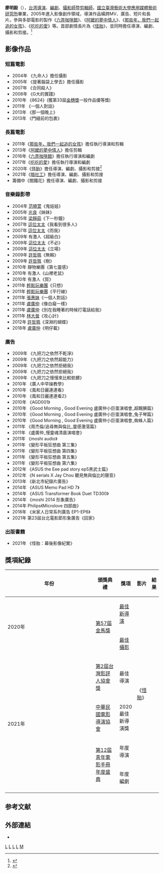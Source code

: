 {{BLPsources|time=2020-08-10T16:49:18+00:00}}
{{藝人
|姓名 = 廖明毅
|類型 = 導演
|圖片 =
|圖片尺寸 =
|圖片簡介 =
|羅馬拼音 = Liao Ming-yi
|英文名 =
|暱稱 =
|其他藝名 =
|國籍 = {{ROC}}
|民族 =
|籍貫 =
|出生日期 = {{birth date and age|1980|1|18}}
|出生地點 = {{TWN}}
|逝世日期 =
|逝世地點 =
|職業 = [[導演|導演]]、[[編劇|編劇]]、剪輯師
|語言 =
|教育程度 = [[國立臺灣藝術大學|國立臺灣藝術大學]]應用媒體藝術系碩士
|宗教信仰 =
|配偶 = 
|兒女 =
|父母 =
|出道地點 =
|出道日期 =
|出道作 =
|代表作 =《[[怪胎_(2020年電影)|怪胎]]》
|活躍年代 =
|經紀公司 =
|網站 = 
|相關團體 =
|IMDb = nm5679512
|獎項 =
}}
'''廖明毅'''（{{bd|1980年|1月18日|||L廖}}），[[台湾|台湾]][[導演|導演]]、[[編劇|編劇]]、[[攝影師|攝影師]]暨[[剪輯師|剪輯師]]，[[國立臺灣藝術大學應用媒體藝術研究所|國立臺灣藝術大學應用媒體藝術研究所]]畢業，2005年進入影像創作領域，導演作品橫跨MV、廣告、短片和長片。參與多部電影的製作《[[六弄咖啡館|六弄咖啡館]]》、《[[阿嬤的夢中情人|阿嬤的夢中情人]]》、《[[那些年，我們一起追的女孩|那些年，我們一起追的女孩]]》、《[[吃吃的愛|吃吃的愛]]》等。首部劇情長片為《[[怪胎_(2020年電影)|怪胎]]》，並同時擔任導演、編劇、攝影和剪接。<ref>{{Cite web |url=https://www.taipeiff.taipei/filmCT.aspx?id=170 |title=台北電影節 怪胎 |access-date=2020-08-10 |archive-date=2022-06-14 |archive-url=https://web.archive.org/web/20220614164019/https://www.taipeiff.taipei/filmCT.aspx?id=170 }}</ref>

==影像作品==
===短篇電影===
*2004年 《九命人》擔任攝影
*2005年 《提著腦袋上學去》擔任攝影
*2007年 《合同殺人》
*2008年 《G大的實踐》
*2010年 《8624》(獲第33屆[[金穗獎|金穗獎]]一般作品優等獎)
*2011年 《一個人對話》
*2013年 《那一個晚上》
*2013年 《門縫前的包裹》

===長篇電影===
*2011年《[[那些年，我們一起追的女孩|那些年，我們一起追的女孩]]》擔任執行導演和剪輯
*2013年《[[阿嬤的夢中情人|阿嬤的夢中情人]]》擔任剪輯
*2016年《[[六弄咖啡館|六弄咖啡館]]》擔任執行導演和編劇
*2017年《[[吃吃的愛|吃吃的愛]]》擔任執行導演和編劇
*2020年《[[怪胎_(2020年電影)|怪胎]]》擔任導演、編劇、攝影和剪接<ref>{{Cite web |url=https://movies.yahoo.com.tw/name_main/47485 |title=Yahoo!電影 怪胎 |access-date=2020-08-10 |archive-date=2020-09-29 |archive-url=https://web.archive.org/web/20200929143026/https://movies.yahoo.com.tw/name_main/47485 }}</ref>
*2021年《[[暗社工|暗社工]]》擔任導演、編劇、攝影和剪接
*籌備中《閻鐵花》擔任導演、編劇、攝影和剪接

===音樂錄影帶===
*2004年 [[范曉萱|范曉萱]]《鬼娃娃》
*2005年 [[光良|光良]]《妹妹》
*2005年 [[梁靜茹|梁靜茹]]《下一秒鐘》
*2007年 [[這位太太|這位太太]]《我看到很多人》
*2007年 [[這位太太|這位太太]]《而我》
*2009年 有激人《超級白》
*2009年 [[這位太太|這位太太]]《不必》
*2009年 [[這位太太|這位太太]]《立場》
*2009年 [[許哲珮|許哲珮]]《無賴》
*2009年 [[許哲珮|許哲珮]]《樹》
*2010年 靜物樂團《第七靈感》
*2010年 有激人《山裡老鼠》
*2010年 有激人《賀》
*2011年 [[輕鬆玩樂團|輕鬆玩樂團]]《只想》
*2011年 [[輕鬆玩樂團|輕鬆玩樂團]]《平行線》
*2011年 [[張惠妹|張惠妹]]《一個人對話》
*2011年 [[盧廣仲|盧廣仲]]《像白癡一樣》
*2011年 [[盧廣仲|盧廣仲]]《別在我睡著的時候打電話給我》
*2011年 [[林大晉|林大晉]]《攻心計》
*2012年 [[許哲珮|許哲珮]]《深淵的蝴蝶》
*2018年 [[盧廣仲|盧廣仲]]《明仔載》

===廣告===
*2009年 《九把刀之依然不乾淨》
*2009年 《九把刀之依然超能力》
*2009年 《九把刀之依然拒絕我》
*2009年 《九把刀之依然拒絕我》
*2009年 《九把刀之慢慢來比較骯髒》
*2010年 《廣人中早操教學》
*2010年 《風和日麗連連看》
*2010年 《風和日麗連連看2》
*2010年 《AGD001》
*2010年 《Good Morning , Good Evening 盧廣仲小巨蛋演唱會_超靦腆篇》
*2010年 《Good Morning , Good Evening 盧廣仲小巨蛋演唱會_兔子琴篇》
*2010年 《Good Morning , Good Evening 盧廣仲小巨蛋演唱會_蜘蛛人篇》
*2011年 《周杰倫/追尋無與倫比_靈感激蕩篇》
*2011年 《盧廣仲_慢靈魂清晨演唱會》
*2011年 《moshi audio》
*2011年 《變形平板狂想曲 第三集》
*2011年 《變形平板狂想曲 第四集》
*2011年 《變形平板狂想曲 第五集》
*2011年 《變形平板狂想曲 第六集》
*2012年 《ASUS the Eee pad story ep5黑武士篇》
*2012年 《N serials X Jay Chou 聽見無與倫比的聲音》
*2013年 《新北市紀錄片廣告》
*2014年 《ASUS Memo Pad HD 7》
*2014年 《ASUS Transformer Book Duet TD300》
*2014年 《moshi 2014 形象廣告》
*2014年 Philips《Microlove 四部曲》
*2018年 《米家人日常系列廣告 EP1-EP6》
*2021年 第23屆台北電影節形象廣告《回家》

===出版書籍===
*2021年 《怪胎：幕後影像紀實》

==獎項紀錄==
{| class="wikitable" width="90%"
|-align=center
! width="8%"|年份
! width="18%"|頒獎典禮
! width="19%"|獎項
! width="22%"|影片
! width="10%"|結果
|- align=center
| rowspan="2"| 2020年
| rowspan="2"| [[第57屆金馬獎|第57屆金馬獎]]
| [[金馬獎最佳新導演|最佳新導演]]
| rowspan="6"|《[[怪胎_(2020年電影)|怪胎]]》
| {{nom}}
|- align=center
| [[金馬獎最佳攝影|最佳攝影]]
| {{nom}}
|- align=center
| rowspan="4"| 2021年
| rowspan="1"| [[台灣影評人協會#第二屆（2021）|第2屆台灣影評人協會獎]]
| 最佳導演
| {{nom}}
|- align=center
| rowspan="1"| [[中華民國電影導演協會|中華民國電影導演協會]]
| 2020最佳新導演獎
| {{won}}
|- align=center
| rowspan="2"| [[第12屆青年電影手冊年度盛典|第12屆青年電影手冊年度盛典]]
| 年度導演
| {{nom}}
|- align=center
| 年度編劇
| {{nom}}
|- align=center
|}

==参考文献==
<references />

== 外部連結 ==
*{{Taiwancinema people|id=55808}}

[[Category:台灣電影導演|L]]
[[Category:台灣編劇|L]]
[[Category:台灣攝影師|L]]
[[Category:國立臺灣藝術大學校友|L]]
[[Category:廖姓|M]]